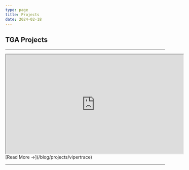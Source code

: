 ```yaml
---
type: page
title: Projects
date: 2024-02-18
---
```


## TGA Projects

---

<iframe
  width="560"
  height="315"
  src="https://www.youtube.com/embed/HKU5GvgAssY?si=6xAzOceDZq1uTXoj"
  title="YouTube video player"
  allow="accelerometer; autoplay; clipboard-write; encrypted-media; gyroscope; picture-in-picture; web-share"
  allowFullScreen
></iframe>
[Read More →](/blog/projects/vipertrace)

---
